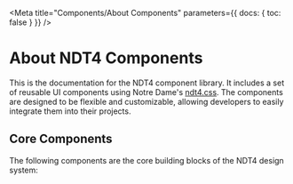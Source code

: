 
<Meta 
  title="Components/About Components"
  parameters={{ docs: { toc: false } }}
/>

# About NDT4 Components

This is the documentation for the NDT4 component library. It includes a set of reusable UI components using Notre Dame's [ndt4.css](https://conductor.nd.edu/stylesheets/themes/ndt/4.0/ndt.css). The components are designed to be flexible and customizable, allowing developers to easily integrate them into their projects.

## Core Components
The following components are the core building blocks of the NDT4 design system:

<sb-components-list heading="Components Index"></sb-components-list>
